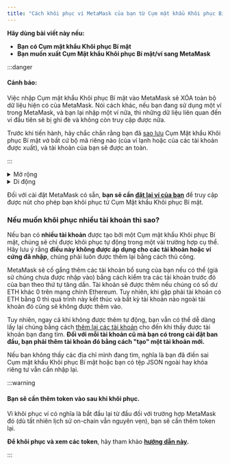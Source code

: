```yaml
---
title: "Cách khôi phục ví MetaMask của bạn từ Cụm mật khẩu Khôi phục Bí mật"
---
```



**Hãy dùng bài viết này nếu:**

- **Bạn có Cụm mật khẩu Khôi phục Bí mật**
- **Bạn muốn xuất Cụm Mật khẩu Khôi phục Bí mật/ví sang MetaMask**

:::danger

#### Cảnh báo:

Việc nhập Cụm mật khẩu Khôi phục Bí mật vào MetaMask sẽ XÓA toàn bộ dữ liệu hiện có của MetaMask. Nói cách khác, nếu bạn đang sử dụng một ví trong MetaMask, và bạn lại nhập một ví nữa, thì những dữ liệu liên quan đến ví đầu tiên sẽ bị ghi đè và không còn truy cập được nữa.

Trước khi tiến hành, hãy chắc chắn rằng bạn đã [sao lưu](/privacy-and-security/how-to-reveal-your-secret-recovery-phrase) Cụm Mật khẩu Khôi phục Bí mật _và_ bất cứ bộ mã riêng nào (của ví lạnh hoặc của các tài khoản được xuất), và tài khoản của bạn sẽ được an toàn.

:::

<Tabs>

<TabItem value="Cài đặt mới" label="Cài đặt mới">

<details>
<summary>Mở rộng</summary>

<div>

1. Khi thiết lập cài đặt mới trong MetaMask, hãy nhấp vào "Xuất ví có sẵn":

   {" "}

   <div class="center-container">
     <div class="img-large">
       <img
         src={
           require("../../../../../../img/managing-my-wallet/resetting-deleting-and-restoring/how-to-restore-your-metamask-wallet-from-secret-recovery-phrase/MetaMask_SRP_recovery_desktop.gif")
             .default
         }
         alt="Màn hình khôi phục Cụm mật khẩu Khôi phục Bí mật MetaMask"
       />
     </div>
   </div>

2. Làm theo hướng dẫn để nhập Cụm Mật khẩu Khôi phục Bí mật của bạn. Hãy nhập từng từ trong mỗi hộp riêng, và đảm bảo các từ được viết bằng chữ thường, không có dấu cách.

   {" "}

   <div class="center-container">
     <div class="img-large">
       <img
         src={
           require("../../../../../../img/managing-my-wallet/resetting-deleting-and-restoring/how-to-restore-your-metamask-wallet-from-secret-recovery-phrase/MetaMask_SRP_recovery_desktop.png")
             .default
         }
         alt="Màn hình khôi phục Cụm mật khẩu Khôi phục Bí mật MetaMask"
       />
     </div>
   </div>

</div>
</details>

<details>
<summary>Di động</summary>

<div>

1. Khi bạn cài đặt MetaMask, hãy nhấp vào nút "Nhập bằng cách sử dụng Cụm mật khẩu Khôi phục Bí mật":

   {" "}

   <div class="center-container">
     <div class="img-small">
       <img
         src={
           require("../../../../../../img/managing-my-wallet/resetting-deleting-and-restoring/how-to-restore-your-metamask-wallet-from-secret-recovery-phrase/MetaMask_SRP_recovery_mobile2.gif")
             .default
         }
         alt="Khôi phục Cụm Mật khẩu Khôi phục Bí mật MetaMask trên di động"
       />
     </div>
   </div>

2. Nhập toàn bộ cụm từ trong một trường văn bản. Gõ tất cả 12 từ theo đúng thứ tự, viết thường, mỗi từ cách nhau bằng một dấu cách. Không thêm dấu cách vào sau từ cuối cùng. Sau đây là ví dụ minh họa:

   {" "}

   <div class="center-container">
     <div class="img-small">
       <img
         src={
           require("../../../../../../img/managing-my-wallet/resetting-deleting-and-restoring/how-to-restore-your-metamask-wallet-from-secret-recovery-phrase/MetaMask_SRP_recovery_mobile.gif")
             .default
         }
         alt="Khôi phục Cụm Mật khẩu Khôi phục Bí mật MetaMask trên di động"
       />
     </div>
   </div>

</div>
</details>

</TabItem>

<TabItem value="Cài đặt hiện có" label="Cài đặt hiện có">

Đối với cài đặt MetaMask có sẵn, **bạn sẽ cần [đặt lại ví của bạn](/managing-my-wallet/resetting-deleting-and-restoring/how-to-reset-your-wallet)** để truy cập được nút cho phép bạn khôi phục từ Cụm Mật khẩu Khôi phục Bí mật.

### Nếu muốn khôi phục nhiều tài khoản thì sao?

Nếu bạn có **nhiều tài khoản** được tạo bởi một Cụm mật khẩu Khôi phục Bí mật, chúng sẽ chỉ được khôi phục tự động trong một vài trường hợp cụ thể. Hãy lưu ý rằng **điều này không được áp dụng cho các tài khoản hoặc ví cứng đã nhập**, chúng phải luôn được thêm lại bằng cách thủ công.

MetaMask sẽ cố gắng thêm các tài khoản bổ sung của bạn nếu có thể (giả sử chúng chưa được nhập vào) bằng cách kiểm tra các tài khoản trước đó của bạn theo thứ tự tăng dần. Tài khoản sẽ được thêm nếu chúng có số dư ETH khác 0 trên mạng chính Ethereum. Tuy nhiên, khi gặp phải tài khoản có ETH bằng 0 thì quá trình này kết thúc và bất kỳ tài khoản nào ngoài tài khoản đó cũng sẽ không được thêm vào.

Tuy nhiên, ngay cả khi không được thêm tự động, bạn vẫn có thể dễ dàng lấy lại chúng bằng cách [thêm lại các tài khoản](/managing-my-wallet/accounts-and-addresses/how-to-add-missing-accounts-after-restoring-with-secret-recovery-phrase) cho đến khi thấy được tài khoản bạn đang tìm. **Đối với mỗi tài khoản cũ mà bạn có trong cài đặt ban đầu, bạn phải thêm tài khoản đó bằng cách "tạo" một tài khoản mới.**

Nếu bạn không thấy các địa chỉ mình đang tìm, nghĩa là bạn đã điền sai Cụm mật khẩu Khôi phục Bí mật hoặc bạn có tệp JSON ngoài hay khóa riêng tư vẫn cần nhập lại.

:::warning

#### Bạn sẽ cần thêm token vào sau khi khôi phục.

Vì khôi phục ví có nghĩa là bắt đầu lại từ đầu đối với trường hợp MetaMask đó (dù tất nhiên lịch sử on-chain vẫn nguyên vẹn), bạn sẽ cần thêm token lại.

**Để khôi phục và xem các token**, hãy tham khảo **[hướng dẫn này](/managing-my-tokens/custom-tokens/how-to-display-tokens-in-metamask).**

:::

</TabItem>

</Tabs>
